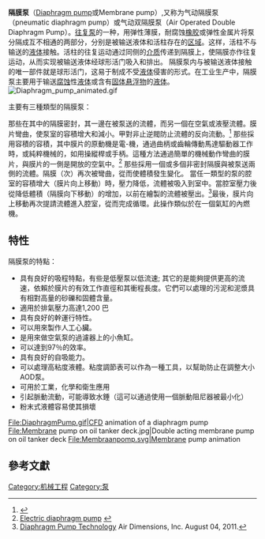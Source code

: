 '''隔膜泵'''（[http://en.wikipedia.org/wiki/Diaphragm_pump Diaphragm pump]或Membrane pump）,又称为气动隔膜泵（pneumatic diaphragm pump）或气动双隔膜泵（Air Operated Double Diaphragm Pump）。[[往复泵|往复泵]]的一种，用弹性薄膜，耐腐蚀[[橡胶|橡胶]]或弹性金属片将泵分隔成互不相通的两部分，分别是被输送液体和活柱存在的[[区域|区域]]。这样，活柱不与输送的[[液体|液体]]接触。活柱的往复运动通过同侧的[[介质|介质]]传递到隔膜上，使隔膜亦作往复运动，从而实现被输送液体经球形活门吸入和排出。
隔膜泵内与被输送液体接触的唯一部件就是球形活门，这易于制成不受[[液体|液体]]侵害的形式。在工业生产中，隔膜泵主要用于输送[[腐蚀|腐蚀]]性[[液体|液体]]或含有[[固体|固体]][[悬浮物|悬浮物]]的[[液体|液体]]。
[[File:Diaphragm_pump_animated.gif|thumb]]


主要有三種類型的隔膜泵：

那些在其中的隔膜密封，其一邊在被泵送的流體，而另一個在空氣或液壓流體。膜片彎曲，使泵室的容積增大和減小。甲對非止逆閥防止流體的反向流動。<ref>{{Cite web |url=http://www.tpub.com/content/construction/14264/css/14264_119.htm |title=Mechanical diaphragm pump |accessdate=2014-04-05 |archive-date=2005-03-10 |archive-url=https://web.archive.org/web/20050310165331/http://www.tpub.com/content/construction/14264/css/14264_119.htm |dead-url=no }}</ref>
那些採用容積的容積，其中膜片的原動機是電-機，通過曲柄或齒輪傳動馬達驅動器工作時，或純粹機械的，如用操縱桿或手柄。這種方法通過簡單的機械動作彎曲的膜片，與膜片的一側是開放的空氣中。<ref>[http://www.cdxetextbook.com/fuelSys/gasoline/carbsysComp/fuelpumpelec.html Electric diaphragm pump] {{webarchive|url=https://web.archive.org/web/20111009123356/http://cdxetextbook.com/fuelSys/gasoline/carbsysComp/fuelpumpelec.html |date=2011-10-09 }}</ref>
那些採用一個或多個非密封隔膜與被泵送兩側的流體。隔膜（次）再次被彎曲，從而使體積發生變化。
當任一類型的泵的腔室的容積增大（膜片向上移動）時，壓力降低，流體被吸入到室中。當腔室壓力後從降低體積（隔膜向下移動）的增加，以前在繪製的流體被壓出。<ref>[http://www.airdimensions.com/news/diavac-pump-technology-video-0473 Diaphragm Pump Technology] {{Wayback|url=http://www.airdimensions.com/news/diavac-pump-technology-video-0473 |date=20140407063704 }} Air Dimensions, Inc. August 04, 2011.</ref>最後，膜片向上移動再次提請流體進入腔室，從而完成循環。此操作類似於在一個氣缸的內燃機。

==特性==
隔膜泵的特點：

*具有良好的吸程特點，有些是低壓泵以低流速; 其它的是能夠提供更高的流速，依賴於膜片的有效工作直徑和其衝程長度。它們可以處理的污泥和泥漿具有相對高量的砂礫和固體含量。
*適用於排氣壓力高達1,200 巴
*具有良好的幹運行特性。
*可以用來製作人工心臟。
*是用來做空氣泵的過濾器上的小魚缸。
*可以達到97％的效率。
*具有良好的自吸能力。
*可以處理高粘度液體。粘度調節表可以作為一種工具，以幫助防止在調整大小AOD泵。
*可用於工業，化學和衛生應用
*引起脈動流動，可能導致水錘（這可以通過使用一個脈動阻尼器被最小化）
*粉末式液體容易使其損壞

<gallery>
File:DiaphragmPump.gif|CFD animation of a diaphragm pump
File:Membrane pump on oil tanker deck.jpg|Double acting membrane pump on oil tanker deck
File:Membraanpomp.svg|Membrane pump animation
</gallery>

==參考文獻==
{{reflist}}

[[Category:机械工程|Category:机械工程]]
[[Category:泵|Category:泵]]